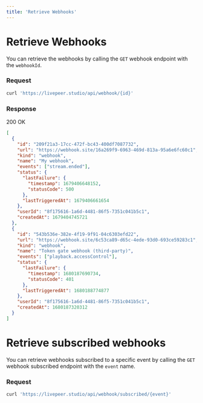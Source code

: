 ```yaml
---
title: 'Retrieve Webhooks'
---
```


# Retrieve Webhooks

You can retrieve the webhooks by calling the `GET` webhook endpoint with the `webhookId`.

### Request

```bash
curl 'https://livepeer.studio/api/webhook/{id}'
```

### Response

200 OK

```json
[
  {
    "id": "209f21a3-17cc-472f-bc43-400df7087732",
    "url": "https://webhook.site/16a269f9-6963-469d-813a-95a6e6fc60c1",
    "kind": "webhook",
    "name": "My webhook",
    "events": ["stream.ended"],
    "status": {
      "lastFailure": {
        "timestamp": 1679406648152,
        "statusCode": 500
      },
      "lastTriggeredAt": 1679406661654
    },
    "userId": "8f175616-1a6d-4481-86f5-7351c041b5c1",
    "createdAt": 1679404745721
  },
  {
    "id": "543b536e-382e-4f19-9f91-04c6303efd22",
    "url": "https://webhook.site/6c53ca89-d65c-4ede-93d0-693ce59283c1",
    "kind": "webhook",
    "name": "Token gate webhook (third-party)",
    "events": ["playback.accessControl"],
    "status": {
      "lastFailure": {
        "timestamp": 1680187690734,
        "statusCode": 401
      },
      "lastTriggeredAt": 1680188774877
    },
    "userId": "8f175616-1a6d-4481-86f5-7351c041b5c1",
    "createdAt": 1680187320312
  }
]
```

# Retrieve subscribed webhooks

You can retrieve webhooks subscribed to a specific event by calling the `GET` webhook subscribed endpoint with the `event` name.

### Request

```bash
curl 'https://livepeer.studio/api/webhook/subscribed/{event}'
```
